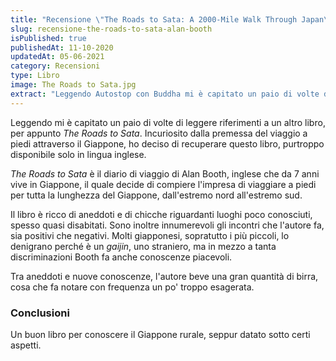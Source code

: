 ```yaml
---
title: "Recensione \"The Roads to Sata: A 2000-Mile Walk Through Japan\" di Alan Booth"
slug: recensione-the-roads-to-sata-alan-booth
isPublished: true
publishedAt: 11-10-2020
updatedAt: 05-06-2021
category: Recensioni
type: Libro
image: The Roads to Sata.jpg
extract: "Leggendo Autostop con Buddha mi è capitato un paio di volte di leggere riferimenti a un altro libro, per appunto The Roads to Sata. Incuriosito dalla premessa del viaggio a piedi attraverso il Giappone, ho deciso di recuperare questo libro, purtroppo disponibile solo in lingua inglese. The Roads to Sata è il diario di viaggio di Alan Booth, inglese che da 7 anni vive in Giappone, il quale decide di compiere l’impresa di viaggiare a piedi per tutta la lunghezza del Giappone, dall’estremo nord all’estremo sud."
---
```


<Book slug="the-roads-to-sata-a-2000-mile-walk-through-japan" />

Leggendo <InternalLink text="Autostop con Buddha" slug="recensione-autostop-con-buddha-will-ferguson" /> mi è capitato un paio di volte di leggere riferimenti a un altro libro, per appunto _The Roads to Sata_. Incuriosito dalla premessa del viaggio a piedi attraverso il Giappone, ho deciso di recuperare questo libro, purtroppo disponibile solo in lingua inglese.

_The Roads to Sata_ è il diario di viaggio di Alan Booth, inglese che da 7 anni vive in Giappone, il quale decide di compiere l'impresa di viaggiare a piedi per tutta la lunghezza del Giappone, dall'estremo nord all'estremo sud.

Il libro è ricco di aneddoti e di chicche riguardanti luoghi poco conosciuti, spesso quasi disabitati. Sono inoltre innumerevoli gli incontri che l'autore fa, sia positivi che negativi. Molti giapponesi, sopratutto i più piccoli, lo denigrano perché è un _gaijin_, uno straniero, ma in mezzo a tanta discriminazioni Booth fa anche conoscenze piacevoli.

Tra aneddoti e nuove conoscenze, l'autore beve una gran quantità di birra, cosa che fa notare con frequenza un po' troppo esagerata.

### Conclusioni

Un buon libro per conoscere il Giappone rurale, seppur datato sotto certi aspetti.
